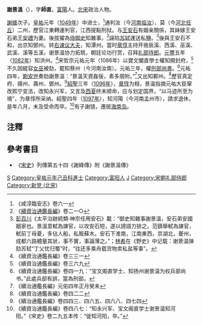'''謝景溫'''（{{bd|1021年||1097年||謝景溫}}），字'''師直'''，[[富陽|富陽]]人。[[北宋|北宋]]政治人物。

[[謝絳|謝絳]]次子。[[皇祐|皇祐]]元年（[[1049年|1049年]]）中进士，<ref>《咸淳臨安志》卷六一</ref>通判汝（今[[河南|河南]][[临汝|临汝]]）、莫（今[[河北|河北]][[任丘|任丘]]）二州，歷官江東轉運判官，江西提點刑狱。与[[王安石|王安石]]有姻亲關係，其妹嫁王安石弟[[王安禮|王安禮]]为妻。後拔擢為[[侍御史|侍御史]]知雜事，<ref>《[[續資治通鑑長編|續資治通鑑長編]]》卷二一○</ref>誣陷[[苏轼|苏轼]]運送私鹽。<ref>[[彭百川|彭百川]]《太平治跡統類·神宗任用安石》載：“御史知雜事謝景溫，安石弟安國姻家也。景溫意軾為諫官，以攻安石短，遂以謗語力排之。范鎮舉軾為諫官，軾前丁母憂，多佔人船，私販蘇木。安石下淮南，江南東西，京湖北，夔州，成都六路體量其狀，事不實，事論薄之。”；[[林希|林希]]在《野史》中记载：谢景温弹劾苏轼“丁父忧归蜀”时，“往还多乘舟载货物卖私盐等事”。</ref>後與王安石不和，出京知鄧州。转[[右谏议大夫|右谏议大夫]]，知潭州。當时[[章惇|章惇]]主持开凿辰溪、西溪、巫溪、武溪、溪等五溪，谢景温协力拓筑，朝廷论功行赏，召拜[[礼部|礼部]][[侍郎|侍郎]]。[[元丰_(北宋)|元豐]]五年（[[1082年|1082年]]）知洪州。<ref>《續資治通鑑長編》卷三三一</ref>宋哲宗元祐元年（1086年）以寶文閣直學士權知開封府，<ref>《續資治通鑑長編》卷三六九</ref>不久因縱容[[女巫|女巫]]被劾，罷知蔡州（今河南汝南）。元祐三年，權[[刑部尚書|刑部尚書]]。<ref>《續資治通鑑長編》卷四一九：“宝文阁直学士、知扬州谢景温为权兵部尚书。”此處兵部有誤，當為刑部。</ref>元祐四年，[[劉安世|劉安世]]奏劾謝景溫：“景溫天資姦佞，素多朋附。”<ref>《續治通鑑長編》元佑四年正月癸未</ref>又出知鄆州。<ref>《續資治通鑑長編》卷四二二</ref>歷官真定府、揚州、壽州、鄧州。<ref>《續治通鑑長編》卷四四三、四六五、四六八、四七四</ref>[[紹聖|紹聖]]三年（[[1096年|1096年]]），[[章惇|章惇]]为相，景温指摘元祐大臣窜改熙宁变法，改知永兴军，又言及[[西夏|西夏]]终未顺命，应与划定国界，“以马迹所至为境”，为章惇所采纳。紹聖四年（[[1097年|1097年]]），知河陽（今河南孟州市），請求退休，是年八月，未及受命而卒。<ref>《續資治通鑑長編》卷四八七：“知永兴军、宝文阁直学士谢景温知河阳。”《宋史》卷二九五本传：“徙知河阳，卒。”</ref>有子謝慥，遷居[[海南岛|海南岛]]。

==注釋==
{{reflist|2}}

==參考書目==
*《[[宋史|宋史]]》列傳第五十四《謝絳傳》附《謝景溫傳》

[[Category:宋朝政治人物|S]]
[[Category:皇祐元年己丑科進士|Category:皇祐元年己丑科進士]]
[[Category:富阳人|Category:富阳人]]
[[Category:謝姓|J]]
[[Category:宋朝礼部侍郎|Category:宋朝礼部侍郎]]
[[Category:新党_(北宋)|Category:新党 (北宋)]]